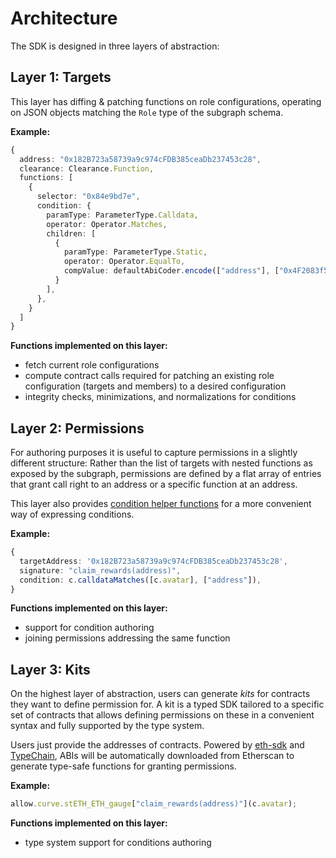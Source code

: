 # Architecture

The SDK is designed in three layers of abstraction:

## Layer 1: Targets

This layer has diffing & patching functions on role configurations, operating on JSON objects matching the `Role` type of the subgraph schema.

**Example:**

```typescript
{
  address: "0x182B723a58739a9c974cFDB385ceaDb237453c28",
  clearance: Clearance.Function,
  functions: [
    {
      selector: "0x84e9bd7e",
      condition: {
        paramType: ParameterType.Calldata,
        operator: Operator.Matches,
        children: [
          {
            paramType: ParameterType.Static,
            operator: Operator.EqualTo,
            compValue: defaultAbiCoder.encode(["address"], ["0x4F2083f5fBede34C2714aFfb3105539775f7FE64"]),
          }
        ],
      },
    }
  ]
}
```

**Functions implemented on this layer:**

- fetch current role configurations
- compute contract calls required for patching an existing role configuration (targets and members) to a desired configuration
- integrity checks, minimizations, and normalizations for conditions

## Layer 2: Permissions

For authoring purposes it is useful to capture permissions in a slightly different structure:
Rather than the list of targets with nested functions as exposed by the subgraph, permissions are defined by a flat array of entries that grant call right to an address or a specific function at an address.

This layer also provides [condition helper functions](/sdk/conditions#condition-functions) for a more convenient way of expressing conditions.

**Example:**

```typescript
{
  targetAddress: '0x182B723a58739a9c974cFDB385ceaDb237453c28',
  signature: "claim_rewards(address)",
  condition: c.calldataMatches([c.avatar], ["address"]),
}
```

**Functions implemented on this layer:**

- support for condition authoring
- joining permissions addressing the same function

## <a name="kits"></a>Layer 3: Kits

On the highest layer of abstraction, users can generate _kits_ for contracts they want to define permission for.
A kit is a typed SDK tailored to a specific set of contracts that allows defining permissions on these in a convenient syntax and fully supported by the type system.

Users just provide the addresses of contracts. Powered by [eth-sdk](https://github.com/dethcrypto/eth-sdk) and [TypeChain](https://github.com/dethcrypto/TypeChain), ABIs will be automatically downloaded from Etherscan to generate type-safe functions for granting permissions.

**Example:**

```typescript
allow.curve.stETH_ETH_gauge["claim_rewards(address)"](c.avatar);
```

**Functions implemented on this layer:**

- type system support for conditions authoring
